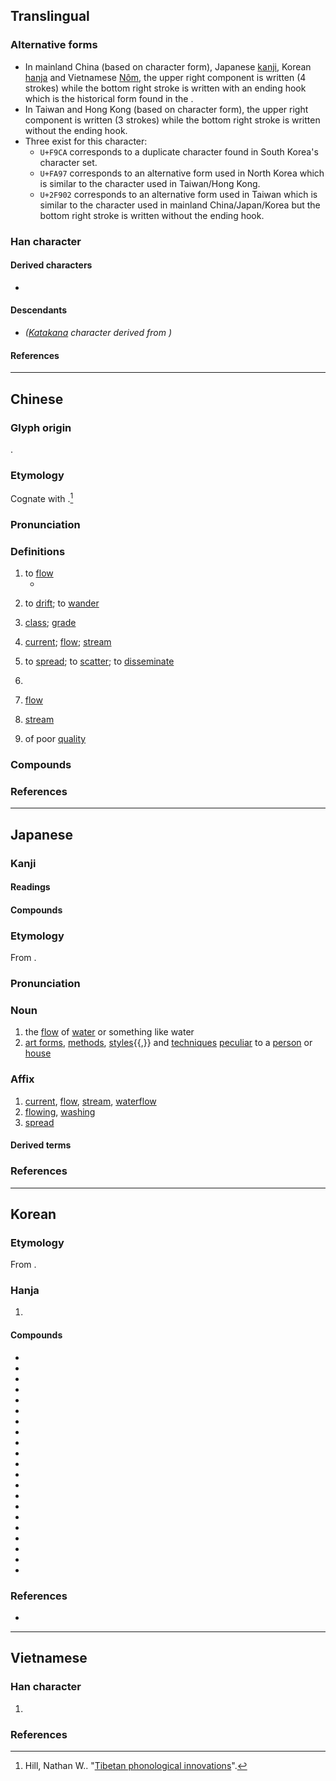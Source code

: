 {{character info}}
{{character info|0xF9CA}}
{{character info|0xFA97}}
{{character info|0x2F902}}
==Translingual==
{{Han stroke|Mainland China, Japan and Korea<br/>[[File:流-bw.png|400px]]}}
{{Han stroke|Taiwan<br/>[[File:流-tred.png|90px]]}}

===Alternative forms===
* In mainland China (based on ''{{w|Xin Zixing}}'' character form), Japanese [[kanji]], Korean [[hanja]] and Vietnamese [[Nôm]], the upper right component {{l|mul|sc=Jpan|𠫓}} is written {{l|mul|⿱[[亠]][[厶]]}} (4 strokes) while the bottom right stroke is written <big>{{l|mul|乚}}</big> with an ending hook which is the historical form found in the {{w|Kangxi Dictionary}}.
* In Taiwan and Hong Kong (based on {{w|Big5}} character form), the upper right component {{l|mul|sc=Hant|𠫓}} is written {{l|mul|⿻[[一]][[厶]]}} (3 strokes) while the bottom right stroke is written <big>{{l|mul|㇄}}</big> without the ending hook.
* Three {{w|CJK compatibility ideographs}} exist for this character:
** <code>U+F9CA</code> corresponds to a duplicate character found in South Korea's {{w|KS X 1001}} character set.
** <code>U+FA97</code> corresponds to an alternative form used in North Korea which is similar to the character used in Taiwan/Hong Kong.
** <code>U+2F902</code> corresponds to an alternative form used in Taiwan which is similar to the character used in mainland China/Japan/Korea but the bottom right stroke is written <big>{{l|mul|㇄}}</big> without the ending hook.

===Han character===
{{Han char|rn=85|rad=水|as=07|sn=9|snmjk=10|four=34113|canj=EYIU|ids=⿰氵㐬(GJKV,<code>U+F9CA</code>,<code>U+2F902</code>),⿰氵⿱𠫓⿲丿丨㇄(HT,<code>U+FA97</code>)}}

====Derived characters====
* {{l|mul|[[𠺩]], [[𭱛]], [[𣹭]], [[蓅]], [[𥧕]], [[𥰤]], [[𡏬]], [[𭒐]], [[𬈰]], [[瑬]], [[𮋠]], [[鎏]], [[𪃂]], [[𩙣]]}}

====Descendants====
* {{l|ja|ル}} ''([[Katakana]] character derived from {{w|Man'yōgana}})''

====References====
{{Han ref|kx=0623.040|dkj=17572|dj=1019.070|hdz=31631.120|uh=6D41}}
{{Han ref|uh=F9CA}}
{{Han ref|uh=FA97}}
{{Han ref|uh=2F902}}

----

==Chinese==
{{zh-forms|alt=汖,㳅,𡵰,𣳛,𭰈,𣴑,𣹭,𣹳,𣻤,⿰氵巟,⿰氵𡿮,⿰𣴑水,⿲水𡿮水,⿲氺⿱一𠫝水,⿰氵⿱厶⿲丿丨㇏}}
{{zh-wp}}
{{zh-wp|zh:流 (数学)|en:Flow (mathematics)}}

===Glyph origin===
{{Han etym}}
{{Han compound|水|㐬|ls=psc|c1=s|c2=p|t1=water}}.

===Etymology===
Cognate with {{cog|bo|རྒྱུ་||to move, to go, to wander}}.<ref>Hill, Nathan W.. "[https://www.academia.edu/26069767/Tibetan_phonological_innovations_2015_ICSTLL_48_ Tibetan phonological innovations]".</ref>

===Pronunciation===
{{zh-pron
|m=liú
|m-s=niu2
|dg=лю1
|c=lau4
|ca=LL-Q9186-Justinrleung-流.wav
|c-t=liu3
|g=liu4
|h=pfs=liù;gd=liu2
|j=liou1
|mb=lâu/liǔ
|mb_notes=lâu - vernacular; liǔ - literary
|md=làu/liù
|md_notes=làu - vernacular; liù - literary
|mn=ml,jj,zp,tw:lâu/ml,jj,zp,tw:liû
|mn_note=lâu - vernacular; liû - literary
|mn-t=lao5/liu5
|mn-t_note=lao5 - vernacular; liu5 - literary
|w=3lieu
|x=liou2
|mc=y
|oc=y
|ma=y
|cat=v,n,cls,c:a,h:a
}}

===Definitions===
{{zh-hanzi}}

# to [[flow#Verb|flow]]
#* {{zh-x|地震，^梁山 崩，壅河，三 日 不 流。|The earth trembled, and Mount Liang collapsed. It blocked a river which did not '''flow''' for three days.|CL|ref={{lw|zh|春秋繁露}} ({{w|Luxuriant Dew of the Spring and Autumn Annals}}}}
#: {{zh-x|流汗|to sweat}}
#: {{zh-x|流淚|to cry; to let tears '''flow'''}}
#: {{zh-x|流血|to bleed}}
# to [[drift]]; to [[wander]]
#: {{zh-x|流連|to linger; to be reluctant to leave}}
# [[class]]; [[grade]]
#: {{zh-x|一流|first '''class'''; top '''grade'''}}
# {{lb|zh|of|[[water]]|[[electricity]]|other [[fluid]]s}} [[current#Noun|current]]; [[flow#Noun|flow]]; [[stream]]
#: {{zh-x|氣流|air'''flow'''}}
#: {{zh-x|電流|electric '''current'''}}
# to [[spread]]; to [[scatter]]; to [[disseminate]]
#: {{zh-syn|留傳|散佈}}
#: {{zh-x|流言|rumors; gossip}}
#: {{zh-x|流芳|to '''leave''' a good reputation}}
# {{lb|zh|physics}} {{zh-short|流明|[[lumen]]}}
# {{lb|zh|math}} [[flow]]
# {{lb|zh|computing}} [[stream]]
# {{lb|zh|Cantonese|Hakka}} of poor [[quality]]
#: {{zh-x|流嘢|'''poor-quality''' goods|C}}

===Compounds===
{{zh-der|一流|三教九流|三流|三通四流|上流|上流頭|下流|下流社會|不入流|不流|不流世俗|中流|中流擊楫|中流砥柱|主流|乘流|九流|九流三教|九流十家|九流百家|亂氣流|亂流|二流子|交流|交通流量|人工流產|人才外流|人欲橫流|付之東流|付之流水|付諸東流|付諸流水|伏流|依流平進|俗流|倒流|倒流刺|倒背如流|偏流|傳流|傾斜流|入流|內流區|內流河|冷平流|分流|剖決如流|力爭上流|功流萬世|勇退激流|勝流|匯流|匯流排|千古流傳|半流體|合流|同流合汙|名流|吹送流|周流|品流|嘎巴流星|噴射氣流|回流|回西流|土壤細流|土石流|外流|外流區|外流河|大步流星|大氣環流|大流士|大流行病|奔流|奔流不息|女流|安全電流|宣流|寒流|射流|對流|對流層|對流雨|對答如流|導流板|小原流|尿流屁滾|屁滾尿流|屎滾尿流|層流|岔流|川流|川流不息|工藝雜流|巧言如流|巨流|平流層|平流緩進|平流霧|幹流|幽流|引流|彤管流芳|徑流|從令如流|從善如流|從善若流|從流|從諫如流|御溝流葉|循流|德厚流光|德流子孫|急景流年|急流|急流勇退|意識流|感激流涕|慟哭流涕|慶流子孫|應對如流|應答如流|截斷眾流|截流|截流管|投鞭斷流|握炭流湯|播流|擊楫中流|擾流器|支流|改土歸流|放任自流|放飯流歠|整流|整流器|整流罩|文化交流|新潮流|斷梗流萍|斷決如流|日月如流|星流|時流|晴空亂流|暖流|暗流|曲水流觴|曲流|木牛流馬|未入流|末流|本流|枕流漱石|枕石漱流|棲流所|樛流|橫流|歲月如流|歸流|氣流|水射流|水流|水流花謝|汊流|汗流如雨|汗流洽背|汗流浹背|江流|池坊流|汩流|決斷如流|沖流|河流|沿岸流|沿流溯源|沿流討源|波流|波迸流移|泥流|泥石流|洋流|洪流|活水源流|流丟|流丸|流亞|流亡|流人|流俗|流傳|流傳於世|流光|流光瞬息|流刑|流別|流利|流刺網|流動|流勢|流口水|流口轍|流向|流和心性|流品|流域|流外|流失|流失生|流妓|流子|流宕|流宕忘反|流寇|流寓|流布|流年|流年不利|流年帳|流弊|流彈|流形|流徙|流徵|流感|流憩|流播|流放|流散|流於|流於形式|流明|流易|流星|流景|流暢|流會|流棍|流標|流毒|流民|流氓|流氣|流水|流汗|流汗浹背|流沙|流沙墜簡|流沫|流沿兒|流泉|流波|流注|流派|流浪|流涎|流涎症|流涕|流淌|流淚|流湎|流溢|流滑|流滯|流漫|流澌|流澤|流瀉|流灑|流火|流理臺|流產|流當品|流目|流盼|流眄|流矢|流移|流程|流程圖|流竄|流籠|流精|流紋岩|流網|流線|流線型|流腦|流芳|流落|流蕩|流蘇|流蘇帳|流蘇髻|流螢|流行|流衍|流裡流氣|流覽|流觴|流言|流議|流變|流貫|流賊|流質|流輩|流轉|流送|流逐|流通|流逝|流速|流連|流遞|流配|流量|流金|流離|流雲|流電|流霞|流露|流響|流風|流食|流體|流魚出聽|流鶯|流麗|流黃|浮翠流丹|海岸流|海洋放流|海洋環流|海流|海流計|涇流|涌流|涓流|涕泗交流|涕泗橫流|涕淚交流|淑教流徽|淚流滿面|淵遠流長|清流|清濁同流|渦流|湍流|湧升流|源流|源流考|源深流長|源清流淨|源清流清|源清流潔|源遠流長|溢流|溪流|溯流徂源|溯流從源|溯流求源|溯源窮流|滄海橫流|滑流水|滴流|滴流撲|滴流流|滿流|漂流|漫流|漱流枕石|漱石枕流|潛流|潮流|激流|濁流|灣流|火耕流種|焦金流石|熱流|燋金流石|爍石流金|物流|玄流|環流|甘處下流|異重流|痛哭流涕|百世流芳|皮破血流|盡付東流|目無流視|直流電|直流馬達|眼若流星|砥柱中流|破爛流丟|碌碌庸流|萬古流芳|萬壑爭流|積厚流光|窮源溯流|第一流|筆翰如流|節流|納流|納諫如流|素流|素門凡流|細水長流|細流|絕流|緇流|羽流|習流|翦枝竭流|自流|自流井|自流灌溉|菩提流支|落花流水|蜚短流長|血流如注|血流成河|血流成渠|血流漂杵|行雲流水|表面流|西皮流水|談吐如流|諫爭如流|謬種流傳|變流器|貨暢其流|赤道洋流|赫赫名流|車流|軟流圈|輩流|輪流|迅流|迸流|送眼流眉|逆流|逕流|遞流|邁越常流|配流|鋒發韻流|長流|開源節流|隨大流|隨波漂流|隨波逐流|雜流|電流|青史流芳|順大流|順流|頭破血流|顛沛流離|風流|飄流|飆流|飛流|飛流短長|飛短流長|飲流懷源|飲流霞|餘韻流風|香象絕流|馬流|駛流|高壓迴流|高山流水|高鳳流麥|麻流點|黃流|黑汗白流|流血|西流河|流峪|檢流計|遷流|福流|滑流|火山碎屑流}}

===References===
<references/>

{{zh-cat|Beginning}}

----

==Japanese==
{{ja-kanji forms-IVS
|vs1=02
|col-vs1=hdmj
|pic-kyu=Ufa97.svg
|ref={{R:Jitsu}}
|ref2={{R:ja:KDJ|1273|687}}
|ref3={{R:ja:SKJ|752|389}}
}}
{{wp|lang=ja}}

===Kanji===
{{ja-kanji|grade=3|rs=水07}}

====Readings====
{{ja-readings
|goon=る<る
|kanon=りゅう<りう
|kun=なが-す, なが-れる
|nanori=しく, とも, はる
}}

====Compounds====
{{der-top3|Compounds}}
{{ja-r/multi|data=
* {{ja-r/args|遠%流|おん%る}}
* {{ja-r/args|流石|さすが}}
* {{ja-r/args|流離|さすらい}}
* {{ja-r/args|流行る|はやる}}
* {{ja-r/args|流鏑馬|やぶさめ}}
* {{ja-r/args|流%謫|る%たく}}
* {{ja-r/args|流%罪|る%ざい}}
* {{ja-r/args|流%竄|る%ざん}}
* {{ja-r/args|流%転|る%てん}}
* {{ja-r/args|流%伝|る%でん}}
* {{ja-r/args|流%人|る%にん}}
* {{ja-r/args|流%配|る%はい}}
* {{ja-r/args|流%布|る%ふ}}
* {{ja-r/args|流%浪|る%ろう}}
}}
{{der-bottom}}

===Etymology===
From {{der|ja|ltc|sort=|-}} {{ltc-l|流}}.

===Pronunciation===
{{ja-pron|y=ko|りゅう|acc=1|acc_ref=DJR}}

===Noun===
{{ja-noun|りゅう|hhira=りう}}

# the [[flow]] of [[water]] or something like water
# [[art form]]s, [[method]]s, [[style]]s{{,}} and [[technique]]s [[peculiar]] to a [[person]] or [[house]]

===Affix===
{{ja-pos|affix|りゅう|hhira=りう}}

# [[current]], [[flow]], [[stream]], [[waterflow]]
# [[flowing]], [[washing]]
# [[spread#Verb|spread]]

====Derived terms====
{{der-top3}}
{{ja-r/multi|data=
* {{ja-r/args|流%亜|りゅう%あ}}
* {{ja-r/args|流%圧|りゅう%あつ}}
* {{ja-r/args|流%移|りゅう%い}}
* {{ja-r/args|流%域|りゅう%いき}}
* {{ja-r/args|流%溢|りゅう%いつ}}
* {{ja-r/args|流%淫|りゅう%いん}}
* {{ja-r/args|流%雲|りゅう%うん}}
* {{ja-r/args|流%盈|りゅう%えい}}
* {{ja-r/args|流%英|りゅう%えい}}
* {{ja-r/args|流%裔|りゅう%えい}}
* {{ja-r/args|流%易|りゅう%えき}}
* {{ja-r/args|流%越|りゅう%えつ}}
* {{ja-r/args|流%衍|りゅう%えん}}
* {{ja-r/args|流%鶯|りゅう%おう}}
* {{ja-r/args|流%霞|りゅう%か}}
* {{ja-r/args|流%下|りゅう%か}}
* {{ja-r/args|流%化|りゅう%か}}
* {{ja-r/args|流%火|りゅう%か}}
* {{ja-r/args|流%丐|りゅう%かい}}
* {{ja-r/args|流%汗|りゅう%かん}}
* {{ja-r/args|流%㵎|りゅう%かん}}
* {{ja-r/args|流%観|りゅう%かん}}
* {{ja-r/args|流%丸|りゅう%がん}}
* {{ja-r/args|流%棄|りゅう%き}}
* {{ja-r/args|流%暉|りゅう%き}}
* {{ja-r/args|流%綺|りゅう%き}}
* {{ja-r/args|流%議|りゅう%ぎ}}
* {{ja-r/args|流%響|りゅう%きょう}}
* {{ja-r/args|流%寓|りゅう%ぐう}}
* {{ja-r/args|流%刑|りゅう%けい}}
* {{ja-r/args|流%形|りゅう%けい}}
* {{ja-r/args|流%蛍|りゅう%けい}}
* {{ja-r/args|流%憩|りゅう%けい}}
* {{ja-r/args|流%景|りゅう%けい}}
* {{ja-r/args|流%谿|りゅう%けい}}
* {{ja-r/args|流%血|りゅう%けつ}}
* {{ja-r/args|流%言|りゅう%げん}}
* {{ja-r/args|流%戸|りゅう%こ}}
* {{ja-r/args|流%伍|りゅう%ご}}
* {{ja-r/args|流%語|りゅう%ご}}
* {{ja-r/args|流%荒|りゅう%こう}}
* {{ja-r/args|流%寇|りゅう%こう}}
* {{ja-r/args|流%行|りゅう%こう}}
* {{ja-r/args|流%光|りゅう%こう}}
* {{ja-r/args|流%黄|りゅう%こう}}
* {{ja-r/args|流%魂|りゅう%こん}}
* {{ja-r/args|流%沙|りゅう%さ}}
* {{ja-r/args|流%槎|りゅう%さ}}
* {{ja-r/args|流%灑|りゅう%さい}}
* {{ja-r/args|流%罪|りゅう%ざい}}
* {{ja-r/args|流%散|りゅう%さん}}
* {{ja-r/args|流%霰|りゅう%さん}}
* {{ja-r/args|流%竄|りゅう%ざん}}
* {{ja-r/args|流%澌|りゅう%し}}
* {{ja-r/args|流%尸|りゅう%し}}
* {{ja-r/args|流%矢|りゅう%し}}
* {{ja-r/args|流%死|りゅう%し}}
* {{ja-r/args|流%巵|りゅう%し}}
* {{ja-r/args|流%失|りゅう%しつ}}
* {{ja-r/args|流%出|りゅう%しゅつ}}
* {{ja-r/args|流%腫|りゅう%しょう}}
* {{ja-r/args|流%觴|りゅう%しょう}}
* {{ja-r/args|流%冗|りゅう%じょう}}
* {{ja-r/args|流%心|りゅう%しん}}
* {{ja-r/args|流%塵|りゅう%じん}}
* {{ja-r/args|流%人|りゅう%じん}}
* {{ja-r/args|流%水|りゅう%すい}}
* {{ja-r/args|流%彗|りゅう%すい}}
* {{ja-r/args|流%声|りゅう%せい}}
* {{ja-r/args|流%星|りゅう%せい}}
* {{ja-r/args|流%歠|りゅう%せつ}}
* {{ja-r/args|流%泄|りゅう%せつ}}
* {{ja-r/args|流%宣|りゅう%せん}}
* {{ja-r/args|流%羨|りゅう%せん}}
* {{ja-r/args|流%霰|りゅう%せん}}
* {{ja-r/args|流%涎|りゅう%ぜん}}
* {{ja-r/args|流%箭|りゅう%ぜん}}
* {{ja-r/args|流%漸|りゅう%ぜん}}
* {{ja-r/args|流%蘇|りゅう%そ}}
* {{ja-r/args|流%素|りゅう%そ}}
* {{ja-r/args|流%霜|りゅう%そう}}
* {{ja-r/args|流%俗|りゅう%ぞく}}
* {{ja-r/args|流%賊|りゅう%ぞく}}
* {{ja-r/args|流%沢|りゅう%たく}}
* {{ja-r/args|流%湍|りゅう%たん}}
* {{ja-r/args|流%弾|りゅう%だん}}
* {{ja-r/args|流%注|りゅう%ちゅう}}
* {{ja-r/args|流%黜|りゅう%ちゅつ}}
* {{ja-r/args|流%潮|りゅう%ちょう}}
* {{ja-r/args|流%暢|りゅう%ちょう}}
* {{ja-r/args|流%通|りゅう%つう}}
* {{ja-r/args|流%涕|りゅう%てい}}
* {{ja-r/args|流%伝|りゅう%でん}}
* {{ja-r/args|流%宕|りゅう%とう}}
* {{ja-r/args|流%蕩|りゅう%とう}}
* {{ja-r/args|流%動|りゅう%どう}}
* {{ja-r/args|流%遁|りゅう%とん}}
* {{ja-r/args|流%遯|りゅう%とん}}
* {{ja-r/args|流%年|りゅう%ねん}}
* {{ja-r/args|流%波|りゅう%は}}
* {{ja-r/args|流%派|りゅう%は}}
* {{ja-r/args|流%播|りゅう%は}}
* {{ja-r/args|流%輩|りゅう%はい}}
* {{ja-r/args|流%杯|りゅう%はい}}
* {{ja-r/args|流%泊|りゅう%はく}}
* {{ja-r/args|流%盼|りゅう%はん}}
* {{ja-r/args|流%萍|りゅう%ひょう}}
* {{ja-r/args|流%漂|りゅう%ひょう}}
* {{ja-r/args|流%品|りゅう%ひん}}
* {{ja-r/args|流%普|りゅう%ふ}}
* {{ja-r/args|流%風|りゅう%ふう}}
* {{ja-r/args|流%氛|りゅう%ふん}}
* {{ja-r/args|流%聞|りゅう%ぶん}}
* {{ja-r/args|流%弊|りゅう%へい}}
* {{ja-r/args|流%辟|りゅう%へき}}
* {{ja-r/args|流%僻|りゅう%へき}}
* {{ja-r/args|流%別|りゅう%べつ}}
* {{ja-r/args|流%変|りゅう%へん}}
* {{ja-r/args|流%便|りゅう%べん}}
* {{ja-r/args|流%眄|りゅう%べん}}
* {{ja-r/args|流%逋|りゅう%ほ}}
* {{ja-r/args|流%芳|りゅう%ほう}}
* {{ja-r/args|流%氓|りゅう%ぼう}}
* {{ja-r/args|流%亡|りゅう%ぼう}}
* {{ja-r/args|流%邁|りゅう%まい}}
* {{ja-r/args|流%沫|りゅう%まつ}}
* {{ja-r/args|流%漫|りゅう%まん}}
* {{ja-r/args|流%民|りゅう%みん}}
* {{ja-r/args|流%湎|りゅう%めん}}
* {{ja-r/args|流%目|りゅう%もく}}
* {{ja-r/args|流%庸|りゅう%よう}}
* {{ja-r/args|流%傭|りゅう%よう}}
* {{ja-r/args|流%耀|りゅう%よう}}
* {{ja-r/args|流%落|りゅう%らく}}
* {{ja-r/args|流%覧|りゅう%らん}}
* {{ja-r/args|流%乱|りゅう%らん}}
* {{ja-r/args|流%離|りゅう%り}}
* {{ja-r/args|流%亮|りゅう%りょう}}
* {{ja-r/args|流%涙|りゅう%るい}}
* {{ja-r/args|流%麗|りゅう%れい}}
* {{ja-r/args|流%例|りゅう%れい}}
* {{ja-r/args|流%隷|りゅう%れい}}
* {{ja-r/args|流%連|りゅう%れん}}
* {{ja-r/args|流%漣|りゅう%れん}}
* {{ja-r/args|流%潦|りゅう%ろう}}
* {{ja-r/args|亜%流|あ%りゅう}}
* {{ja-r/args|斡%流|あつ%りゅう}}
* {{ja-r/args|暗%流|あん%りゅう}}
* {{ja-r/args|一%流|いち%りゅう}}
* {{ja-r/args|運%流|うん%りゅう}}
* {{ja-r/args|横%流|おう%りゅう}}
* {{ja-r/args|遠%流|えん%りゅう}}
* {{ja-r/args|下%流|か%りゅう}}
* {{ja-r/args|化%流|か%りゅう}}
* {{ja-r/args|河%流|か%りゅう}}
* {{ja-r/args|雅%流|が%りゅう}}
* {{ja-r/args|回%流|かい%りゅう|rom=-}}, {{ja-r/args|廻%流|かい%りゅう}}
* {{ja-r/args|海%流|かい%りゅう}}
* {{ja-r/args|貫%流|かん%りゅう}}
* {{ja-r/args|寒%流|かん%りゅう}}
* {{ja-r/args|還%流|かん%りゅう}}
* {{ja-r/args|灌%流|かん%りゅう}}
* {{ja-r/args|気%流|き%りゅう}}
* {{ja-r/args|逆%流|ぎゃく%りゅう}}
* {{ja-r/args|九%流|きゅう%りゅう}}
* {{ja-r/args|旧%流|きゅう%りゅう}}
* {{ja-r/args|急%流|きゅう%りゅう}}
* {{ja-r/args|驚%流|きょう%りゅう}}
* {{ja-r/args|渓%流|けい%りゅう}}
* {{ja-r/args|激%流|げき%りゅう}}
* {{ja-r/args|決%流|けつ%りゅう}}
* {{ja-r/args|涓%流|けん%りゅう}}
* {{ja-r/args|畎%流|けん%りゅう}}
* {{ja-r/args|源%流|げん%りゅう}}
* {{ja-r/args|古%流|こ%りゅう}}
* {{ja-r/args|涸%流|こ%りゅう}}
* {{ja-r/args|交%流|こう%りゅう}}
* {{ja-r/args|江%流|こう%りゅう}}
* {{ja-r/args|鴻%流|こう%りゅう}}
* {{ja-r/args|合%流|ごう%りゅう}}
* {{ja-r/args|才%流|さい%りゅう}}
* {{ja-r/args|細%流|さい%りゅう}}
* {{ja-r/args|雑%流|ざつ%りゅう}}
* {{ja-r/args|士%流|し%りゅう}}
* {{ja-r/args|支%流|し%りゅう}}
* {{ja-r/args|緇%流|し%りゅう}}
* {{ja-r/args|駛%流|し%りゅう}}
* {{ja-r/args|自%流|じ%りゅう}}
* {{ja-r/args|時%流|じ%りゅう}}
* {{ja-r/args|主%流|しゅ%りゅう}}
* {{ja-r/args|儒%流|じゅ%りゅう}}
* {{ja-r/args|舟%流|しゅう%りゅう}}
* {{ja-r/args|周%流|しゅう%りゅう}}
* {{ja-r/args|習%流|しゅう%りゅう}}
* {{ja-r/args|衆%流|しゅう%りゅう}}
* {{ja-r/args|春%流|しゅん%りゅう}}
* {{ja-r/args|順%流|じゅん%りゅう}}
* {{ja-r/args|諸%流|しょ%りゅう}}
* {{ja-r/args|女%流|じょ%りゅう}}
* {{ja-r/args|湘%流|しょう%りゅう}}
* {{ja-r/args|勝%流|しょう%りゅう}}
* {{ja-r/args|上%流|じょう%りゅう}}
* {{ja-r/args|乗%流|じょう%りゅう}}
* {{ja-r/args|人%流|じん%りゅう}}
* {{ja-r/args|迅%流|じん%りゅう}}
* {{ja-r/args|水%流|すい%りゅう}}
* {{ja-r/args|随%流|ずい%りゅう}}
* {{ja-r/args|西%流|せい%りゅう}}
* {{ja-r/args|清%流|せい%りゅう}}
* {{ja-r/args|儕%流|せい%りゅう}}
* {{ja-r/args|勢%流|せい%りゅう}}
* {{ja-r/args|絶%流|ぜつ%りゅう}}
* {{ja-r/args|川%流|せん%りゅう}}
* {{ja-r/args|泉%流|せん%りゅう}}
* {{ja-r/args|穿%流|せん%りゅう}}
* {{ja-r/args|旋%流|せん%りゅう}}
* {{ja-r/args|潺%流|せん%りゅう}}
* {{ja-r/args|双%流|そう%りゅう}}
* {{ja-r/args|俗%流|ぞく%りゅう}}
* {{ja-r/args|他%流|た%りゅう}}
* {{ja-r/args|対%流|たい%りゅう}}
* {{ja-r/args|濁%流|だく%りゅう}}
* {{ja-r/args|湍%流|たん%りゅう}}
* {{ja-r/args|暖%流|だん%りゅう}}
* {{ja-r/args|嫡%流|ちゃく%りゅう}}
* {{ja-r/args|中%流|ちゅう%りゅう}}
* {{ja-r/args|長%流|ちょう%りゅう}}
* {{ja-r/args|潮%流|ちょう%りゅう}}
* {{ja-r/args|直%流|ちょく%りゅう}}
* {{ja-r/args|枕%流|ちん%りゅう}}
* {{ja-r/args|東%流|とう%りゅう}}
* {{ja-r/args|同%流|どう%りゅう}}
* {{ja-r/args|徳%流|とく%りゅう}}
* {{ja-r/args|独%流|どく%りゅう}}
* {{ja-r/args|南%流|なん%りゅう}}
* {{ja-r/args|年%流|ねん%りゅう}}
* {{ja-r/args|波%流|は%りゅう}}
* {{ja-r/args|配%流|はい%りゅう}}
* {{ja-r/args|輩%流|はい%りゅう}}
* {{ja-r/args|飛%流|ひ%りゅう}}
* {{ja-r/args|微%流|び%りゅう}}
* {{ja-r/args|漂%流|ひょう%りゅう}}
* {{ja-r/args|飄%流|ひょう%りゅう}}
* {{ja-r/args|風%流|ふう%りゅう}}
* {{ja-r/args|伏%流|ふく%りゅう}}
* {{ja-r/args|分%流|ぶん%りゅう}}
* {{ja-r/args|碧%流|へき%りゅう}}
* {{ja-r/args|貶%流|へん%りゅう}}
* {{ja-r/args|方%流|ほう%りゅう}}
* {{ja-r/args|放%流|ほう%りゅう}}
* {{ja-r/args|芳%流|ほう%りゅう}}
* {{ja-r/args|傍%流|ぼう%りゅう}}
* {{ja-r/args|北%流|ほく%りゅう}}
* {{ja-r/args|本%流|ほん%りゅう}}
* {{ja-r/args|奔%流|ほん%りゅう}}
* {{ja-r/args|翻%流|ほん%りゅう}}
* {{ja-r/args|末%流|まつ%りゅう}}
* {{ja-r/args|名%流|めい%りゅう}}
* {{ja-r/args|門%流|もん%りゅう}}
* {{ja-r/args|沃%流|よく%りゅう}}
* {{ja-r/args|乱%流|らん%りゅう}}
* {{ja-r/args|臨%流|りん%りゅう}}
}}
{{der-bottom}}

===References===
<references/>

----

==Korean==

===Etymology===
From {{der|ko|ltc|-}} {{ltc-l|流|id=1}}. {{hanja-hunmong|류|lyu|雜語#하01A}}

===Hanja===
{{ko-hanja-search}}
{{ko-hanja|흐르다|흐를|류||유}}

# {{hanja form of|[[류]]/[[유]]|[[flow]]}}

====Compounds====
{{der-top3|Compounds}}
* {{ko-l|교류|交流}}
* {{ko-l|기류|氣流}}
* {{ko-l|난류|暖流}}
* {{ko-l|물류|物流}}
* {{ko-l|유동|流動}}
* {{ko-l|유성|流星}}
* {{ko-l|유역|流域}}
* {{ko-l|유입|流入}}
* {{ko-l|유체|流體}}
* {{ko-l|유출|流出}}
* {{ko-l|유통|流通}}
* {{ko-l|유포|流布}}
* {{ko-l|급류|急流}}
* {{ko-l|전류|電流}}
* {{ko-l|조류|潮流}}
* {{ko-l|주류|主流}}
* {{ko-l|표류|漂流}}
* {{ko-l|풍류|風流}}
* {{ko-l|해류|海流}}
* {{ko-l|한류|韓流}}
* {{ko-l|유행|[[fashion]]; [[vogue]]|流行}}
{{der-bottom}}

===References===
* {{R:hanjadoc|5954}}

----

==Vietnamese==

===Han character===
{{vi-readings|rs=水07
|hanviet=lưu-tdcndg;tdcntd;gdhn
|phienthiet=
|nom=lưu-tdcndg;tdcntd
}}

# {{rfdef|vi|sort=水07}}

===References===
<references/>